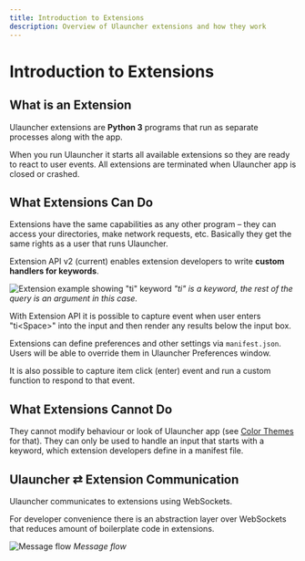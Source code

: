 ```yaml
---
title: Introduction to Extensions
description: Overview of Ulauncher extensions and how they work
---
```


# Introduction to Extensions

## What is an Extension

Ulauncher extensions are **Python 3** programs that run as separate processes along with the app.

When you run Ulauncher it starts all available extensions so they are ready to react to user events.
All extensions are terminated when Ulauncher app is closed or crashed.

## What Extensions Can Do

Extensions have the same capabilities as any other program – they can access your directories, make network requests, etc. Basically they get the same rights as a user that runs Ulauncher.

Extension API v2 (current) enables extension developers to write **custom handlers for keywords**.

![Extension example showing "ti" keyword](https://i.imgur.com/QI8jkEP.png)
_"ti" is a keyword, the rest of the query is an argument in this case._

With Extension API it is possible to capture event when user enters "ti&lt;Space&gt;" into the input
and then render any results below the input box.

Extensions can define preferences and other settings via `manifest.json`. Users will be able to override them in Ulauncher Preferences window.

It is also possible to capture item click (enter) event and run a custom function to respond to that event.

## What Extensions Cannot Do

They cannot modify behaviour or look of Ulauncher app (see [Color Themes](/color-themes) for that).
They can only be used to handle an input that starts with a keyword, which extension developers define in a manifest file.

## Ulauncher ⇄ Extension Communication

Ulauncher communicates to extensions using WebSockets.

For developer convenience there is an abstraction layer over WebSockets that reduces amount of boilerplate code in extensions.

![Message flow](https://i.imgur.com/Wzb6KUz.png)
_Message flow_
